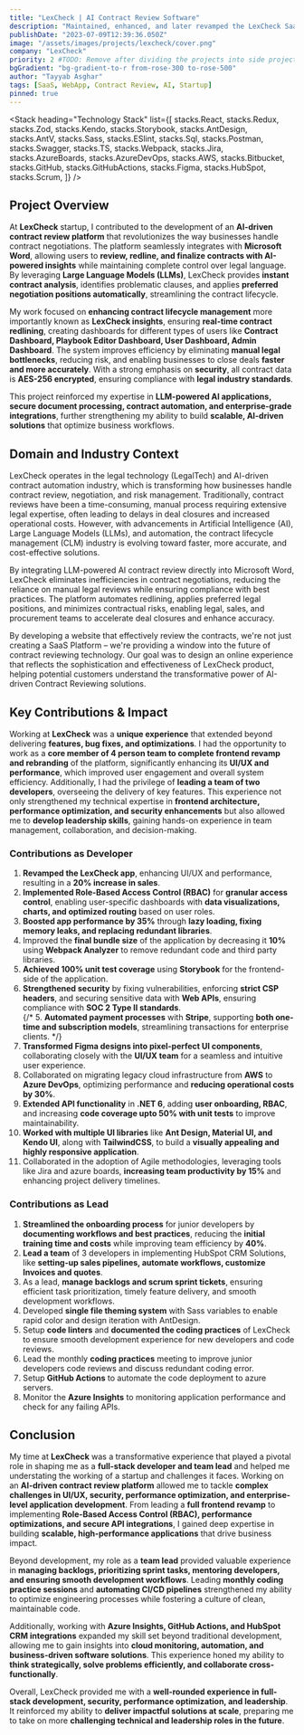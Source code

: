 ```yaml
---
title: "LexCheck | AI Contract Review Software"
description: "Maintained, enhanced, and later revamped the LexCheck SaaS platform as a Full Stack Developer. Designed and implemented new features, integrated interactive components, and ensured seamless animations while optimizing performance. Delivered a responsive and intuitive user experience that effectively showcased the capabilities of their AI-powered contract review software across all devices."
publishDate: "2023-07-09T12:39:36.050Z"
image: "/assets/images/projects/lexcheck/cover.png"
company: "LexCheck"
priority: 2 #TODO: Remove after dividing the projects into side projects.
bgGradient: "bg-gradient-to-r from-rose-300 to-rose-500"
author: "Tayyab Asghar"
tags: [SaaS, WebApp, Contract Review, AI, Startup]
pinned: true
---
```



<LiveButtons primary="https://place-finder.onrender.com" />

<LightBoxImage
  noBorder
  alt="LexCheck"
  gradient="bg-gradient-to-r from-rose-300 to-rose-500"
  src="/assets/images/projects/lexcheck/cover.png"
/>

<Stack
  heading="Technology Stack"
  list={[
    stacks.React,
    stacks.Redux,
    stacks.Zod,
    stacks.Kendo,
    stacks.Storybook,
    stacks.AntDesign,
    stacks.AntV,
    stacks.Sass,
    stacks.ESlint,
    stacks.Sql,
    stacks.Postman,
    stacks.Swagger,
    stacks.TS,
    stacks.Webpack,
    stacks.Jira,
    stacks.AzureBoards,
    stacks.AzureDevOps,
    stacks.AWS,
    stacks.Bitbucket,
    stacks.GitHub,
    stacks.GitHubActions,
    stacks.Figma,
    stacks.HubSpot,
    stacks.Scrum,
  ]}
/>

## Project Overview 

At **LexCheck** startup, I contributed to the development of an **AI-driven contract review platform** that revolutionizes the way 
businesses handle contract negotiations. The platform seamlessly integrates with **Microsoft Word**, allowing users to **review, 
redline, and finalize contracts with AI-powered insights** while maintaining complete control over legal language. By leveraging 
**Large Language Models (LLMs)**, LexCheck provides **instant contract analysis**, identifies problematic clauses, and applies 
**preferred negotiation positions automatically**, streamlining the contract lifecycle.  

My work focused on **enhancing contract lifecycle management** more importantly known as **LexCheck insights**, ensuring 
**real-time contract redlining**, creating dashboards for different types of users like **Contract Dashboard, Playbook Editor 
Dashboard, User Dashboard, Admin Dashboard**. The system improves efficiency by eliminating **manual legal bottlenecks**, reducing 
risk, and enabling businesses to close deals **faster and more accurately**. With a strong emphasis on **security**, all contract 
data is **AES-256 encrypted**, ensuring compliance with **legal industry standards**.  

This project reinforced my expertise in **LLM-powered AI applications, secure document processing, contract automation, and 
enterprise-grade integrations**, further strengthening my ability to build **scalable, AI-driven solutions** that optimize 
business workflows.

## Domain and Industry Context

LexCheck operates in the legal technology (LegalTech) and AI-driven contract automation industry, which is transforming how 
businesses handle contract review, negotiation, and risk management. Traditionally, contract reviews have been a time-consuming, 
manual process requiring extensive legal expertise, often leading to delays in deal closures and increased operational costs. 
However, with advancements in Artificial Intelligence (AI), Large Language Models (LLMs), and automation, the contract lifecycle 
management (CLM) industry is evolving toward faster, more accurate, and cost-effective solutions.

By integrating LLM-powered AI contract review directly into Microsoft Word, LexCheck eliminates inefficiencies in contract 
negotiations, reducing the reliance on manual legal reviews while ensuring compliance with best practices. The platform automates 
redlining, applies preferred legal positions, and minimizes contractual risks, enabling legal, sales, and procurement teams to 
accelerate deal closures and enhance accuracy.

By developing a website that effectively review the contracts, we're not just creating a SaaS Platform – we're providing a window 
into the future of contract reviewing technology. Our goal was to design an online experience that reflects the sophistication and 
effectiveness of LexCheck product, helping potential customers understand the transformative power of AI-driven Contract Reviewing 
solutions.

## Key Contributions & Impact

Working at **LexCheck** was a **unique experience** that extended beyond delivering **features, bug fixes, and optimizations**. 
I had the opportunity to work as a **core member of 4 person team to complete frontend revamp and rebranding** of the platform, 
significantly enhancing its **UI/UX and performance**, which improved user engagement and overall system efficiency. Additionally, 
I had the privilege of **leading a team of two developers**, overseeing the delivery of key features. This experience not only 
strengthened my technical expertise in **frontend architecture, performance optimization, and security enhancements** but also 
allowed me to **develop leadership skills**, gaining hands-on experience in team management, collaboration, and decision-making.

### Contributions as Developer

1. **Revamped the LexCheck app**, enhancing UI/UX and performance, resulting in a **20% increase in sales**.  
2. **Implemented Role-Based Access Control (RBAC)** for **granular access control**, enabling user-specific dashboards with 
**data visualizations, charts, and optimized routing** based on user roles.  
3. **Boosted app performance by 35%** through **lazy loading, fixing memory leaks, and replacing redundant libraries**.
4. Improved the **final bundle size** of the application by decreasing it **10%** using **Webpack Analyzer** to remove redundant code 
and third party libraries.
4. **Achieved 100% unit test coverage** using **Storybook** for the frontend-side of the application. 
5. **Strengthened security** by fixing vulnerabilities, enforcing **strict CSP headers**, and securing sensitive data with 
**Web APIs**, ensuring compliance with **SOC 2 Type II standards**.  
{/* 5. **Automated payment processes** with **Stripe**, supporting **both one-time and subscription models**, streamlining transactions for enterprise clients.   */}
6. **Transformed Figma designs into pixel-perfect UI components**, collaborating closely with the **UI/UX team** for a seamless 
and intuitive user experience.
7. Collaborated on migrating legacy cloud infrastructure from **AWS** to **Azure DevOps**, optimizing performance and **reducing 
operational costs by 30%**.
8. **Extended API functionality** in **.NET 6**, adding **user onboarding, RBAC**, and increasing **code coverage upto 50% with unit 
tests** to improve maintainability.
9. **Worked with multiple UI libraries** like **Ant Design, Material UI, and Kendo UI**, along with **TailwindCSS**, to build a 
**visually appealing and highly responsive application**.
10. Collaborated in the adoption of Agile methodologies, leveraging tools like Jira and azure boards, **increasing team productivity 
by 15%** and enhancing project delivery timelines.

### Contributions as Lead

1. **Streamlined the onboarding process** for junior developers by **documenting workflows and best practices**, reducing the 
**initial training time and costs** while improving team efficiency by **40%**.
2. **Lead a team** of 3 developers in implementing HubSpot CRM Solutions, like **setting-up sales pipelines, automate workflows, 
customize Invoices and quotes**.
3. As a lead, **manage backlogs and scrum sprint tickets**, ensuring efficient task prioritization, timely feature delivery, and 
smooth development workflows.
4. Developed **single file theming system** with Sass variables to enable rapid color and design iteration with AntDesign. 
5. Setup **code linters** and **documented the coding practices** of LexCheck to ensure smooth development experience for new 
developers and code reviews.
6. Lead the monthly **coding practices** meeting to improve junior developers code reviews and discuss redundant coding error.
7. Setup **GitHub Actions** to automate the code deployment to azure servers.
8. Monitor the **Azure Insights** to monitoring application performance and check for any failing APIs.


## Conclusion 

My time at **LexCheck** was a transformative experience that played a pivotal role in shaping me as a **full-stack developer and 
team lead** and helped me understating the working of a startup and challenges it faces. Working on an **AI-driven contract review 
platform** allowed me to tackle **complex challenges in UI/UX, security, performance optimization, and enterprise-level application 
development**. From leading a **full frontend revamp** to implementing **Role-Based Access Control (RBAC), performance optimizations, 
and secure API integrations**, I gained deep expertise in building **scalable, high-performance applications** that drive business 
impact.  

Beyond development, my role as a **team lead** provided valuable experience in **managing backlogs, prioritizing sprint tasks, 
mentoring developers, and ensuring smooth development workflows**. Leading **monthly coding practice sessions** and **automating 
CI/CD pipelines** strengthened my ability to optimize engineering processes while fostering a culture of clean, maintainable code.  

Additionally, working with **Azure Insights, GitHub Actions, and HubSpot CRM integrations** expanded my skill set beyond 
traditional development, allowing me to gain insights into **cloud monitoring, automation, and business-driven software solutions**. 
This experience honed my ability to **think strategically, solve problems efficiently, and collaborate cross-functionally**.  

Overall, LexCheck provided me with a **well-rounded experience in full-stack development, security, performance optimization, and 
leadership**. It reinforced my ability to **deliver impactful solutions at scale**, preparing me to take on more **challenging 
technical and leadership roles in the future**.